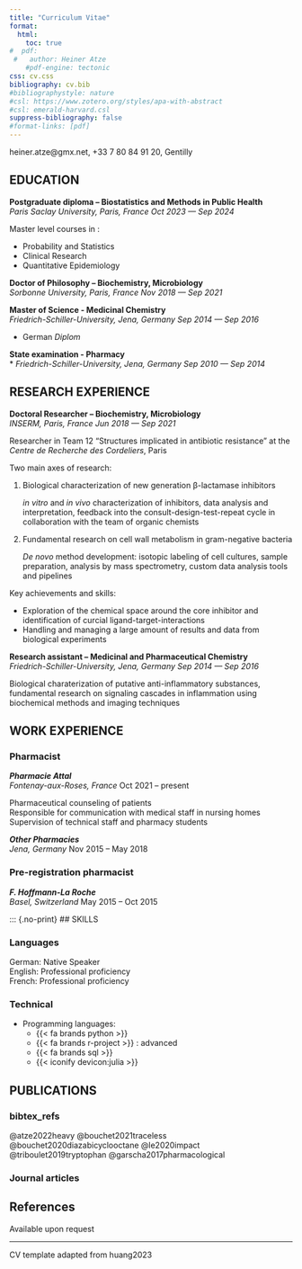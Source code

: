 ```yaml
---
title: "Curriculum Vitae"
format:
  html:
    toc: true
#  pdf:
 #   author: Heiner Atze
    #pdf-engine: tectonic
css: cv.css
bibliography: cv.bib
#bibliographystyle: nature
#csl: https://www.zotero.org/styles/apa-with-abstract
#csl: emerald-harvard.csl
suppress-bibliography: false
#format-links: [pdf]
---
```


::: {.print-only .contact-block}
heiner.atze@gmx.net, +33 7 80 84 91 20, Gentilly
:::

## EDUCATION
**Postgraduate diploma -- Biostatistics and Methods in Public Health** <br> *Paris Saclay University, Paris, France* [*Oct 2023 --- Sep 2024*]{.cvdate}

Master level courses in :

-   Probability and Statistics
-   Clinical Research
-   Quantitative Epidemiology

**Doctor of Philosophy -- Biochemistry, Microbiology** <br> *Sorbonne University, Paris, France* [*Nov 2018 --- Sep 2021*]{.cvdate}

**Master of Science - Medicinal Chemistry** <br> *Friedrich-Schiller-University, Jena, Germany* [*Sep 2014 --- Sep 2016*]{.cvdate}

* German *Diplom*

**State examination - Pharmacy** <br> * *Friedrich-Schiller-University, Jena, Germany* [*Sep 2010 --- Sep 2014*]{.cvdate}

## RESEARCH EXPERIENCE

**Doctoral Researcher -- Biochemistry, Microbiology** <br> *INSERM, Paris, France* [*Jun 2018 --- Sep 2021*]{.cvdate}

Researcher in Team 12 "Structures implicated in antibiotic resistance" at the *Centre de Recherche des Cordeliers*, Paris

Two main axes of research:

1) Biological characterization of new generation β-lactamase inhibitors
    
    *in vitro* and *in vivo* characterization of inhibitors, data analysis and interpretation,
    feedback into the consult-design-test-repeat cycle in collaboration with the team of organic chemists


2) Fundamental research on cell wall metabolism in gram-negative bacteria

    *De novo* method development: isotopic labeling of cell cultures, sample preparation,
    analysis by mass spectrometry, custom data analysis tools and pipelines

Key achievements and skills:

- Exploration of the chemical space around the core inhibitor and identification of curcial         ligand-target-interactions
- Handling and managing a large amount of results and data from biological experiments

**Research assistant -- Medicinal and Pharmaceutical Chemistry** <br>
*Friedrich-Schiller-University, Jena, Germany* [*Sep 2014 --- Sep 2016*]{.cvdate}

Biological charaterization of putative anti-inflammatory substances, fundamental research on signaling cascades in inflammation using biochemical methods and imaging techniques

## WORK EXPERIENCE{style="page-break-before: always"}

### Pharmacist

***Pharmacie Attal*** <br>
*Fontenay-aux-Roses, France* [Oct 2021 -- present]{.cvdate}

Pharmaceutical counseling of patients  
Responsible for communication with medical staff in nursing homes  
Supervision of technical staff and pharmacy students

***Other Pharmacies*** <br> *Jena, Germany* [Nov 2015 -- May 2018]{.cvdate}

### Pre-registration pharmacist

***F. Hoffmann-La Roche*** <br> *Basel, Switzerland* [May 2015 -- Oct 2015]{.cvdate}

::: {.no-print}
## SKILLS

### Languages
German: Native Speaker  
English: Professional proficiency  
French: Professional proficiency 

### Technical
- Programming languages:
    - {{< fa brands python >}}
    - {{< fa brands r-project >}} : advanced
    - {{< fa brands sql >}}
    - {{< iconify devicon:julia >}}



## PUBLICATIONS

### bibtex_refs{.cheating}
@atze2022heavy
@bouchet2021traceless
@bouchet2020diazabicyclooctane
@le2020impact
@triboulet2019tryptophan
@garscha2017pharmacological

### Journal articles
::: {#refs}
:::

::: {.print-only}
## References
Available upon request
:::

---
CV template adapted from huang2023

